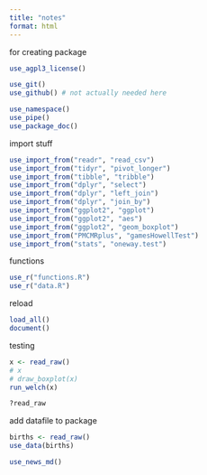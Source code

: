 ```yaml
---
title: "notes"
format: html
---
```


for creating package

```r
use_agpl3_license()
```

```r
use_git()
use_github() # not actually needed here
```

```r
use_namespace()
use_pipe()
use_package_doc()
```

import stuff

```r
use_import_from("readr", "read_csv")
use_import_from("tidyr", "pivot_longer")
use_import_from("tibble", "tribble")
use_import_from("dplyr", "select")
use_import_from("dplyr", "left_join")
use_import_from("dplyr", "join_by")
use_import_from("ggplot2", "ggplot")
use_import_from("ggplot2", "aes")
use_import_from("ggplot2", "geom_boxplot")
use_import_from("PMCMRplus", "gamesHowellTest")
use_import_from("stats", "oneway.test")
```


functions

```r
use_r("functions.R")
use_r("data.R")
```

reload

```r
load_all()
document()
```

testing

```r
x <- read_raw()
# x
# draw_boxplot(x)
run_welch(x)
```

```r
?read_raw
```

add datafile to package

```r
births <- read_raw()
use_data(births)
```

```r
use_news_md()
```

